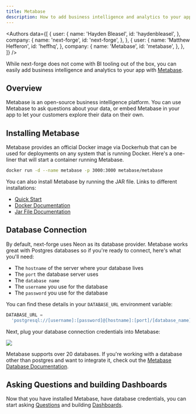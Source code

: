 ```yaml
---
title: Metabase
description: How to add business intelligence and analytics to your app with Metabase.
---
```



<Authors
  data={[
    {
      user: {
        name: 'Hayden Bleasel',
        id: 'haydenbleasel',
      },
      company: {
        name: 'next-forge',
        id: 'next-forge',
      },
    },
    {
      user: {
        name: 'Matthew Hefferon',
        id: 'heffhq',
      },
      company: {
        name: 'Metabase',
        id: 'metabase',
      },
    },
  ]}
/>

While next-forge does not come with BI tooling out of the box, you can easily add business intelligence and analytics to your app with [Metabase](https://www.metabase.com/).

## Overview

Metabase is an open-source business intelligence platform. You can use Metabase to ask questions about your data, or embed Metabase in your app to let your customers explore their data on their own.

## Installing Metabase

Metabase provides an official Docker image via Dockerhub that can be used for deployments on any system that is running Docker. Here's a one-liner that will start a container running Metabase.

```sh
docker run -d --name metabase -p 3000:3000 metabase/metabase
```

You can also install Metabase by running the JAR file. Links to different installations:

- [Quick Start](https://www.metabase.com/start/oss/)
- [Docker Documentation](https://www.metabase.com/docs/latest/installation-and-operation/running-metabase-on-docker)
- [Jar File Documentation](https://www.metabase.com/docs/latest/installation-and-operation/running-the-metabase-jar-file)

## Database Connection

By default, next-forge uses Neon as its database provider. Metabase works great with Postgres databases so if you're ready to connect, here's what you'll need:

- The `hostname` of the server where your database lives
- The `port` the database server uses
- The `database name`
- The `username` you use for the database
- The `password` you use for the database

You can find these details in your `DATABASE_URL` environment variable:

```js
DATABASE_URL =
  'postgresql://[username]:[password]@[hostname]:[port]/[database_name]?sslmode=require';
```

Next, plug your database connection credentials into Metabase:

<Frame>
  <img
    src="/images/metabase-add-database.png"
    style={{ borderRadius: '0.5rem' }}
  />
</Frame>

Metabase supports over 20 databases. If you're working with a database other than postgres and want to integrate it, check out the [Metabase Database Documentation](https://www.metabase.com/docs/latest/databases/connecting).

## Asking Questions and building Dashboards

Now that you have installed Metabase, have database credentials, you can start asking [Questions](https://www.metabase.com/docs/latest/questions/query-builder/introduction) and building [Dashboards](https://www.metabase.com/docs/latest/dashboards/introduction).
